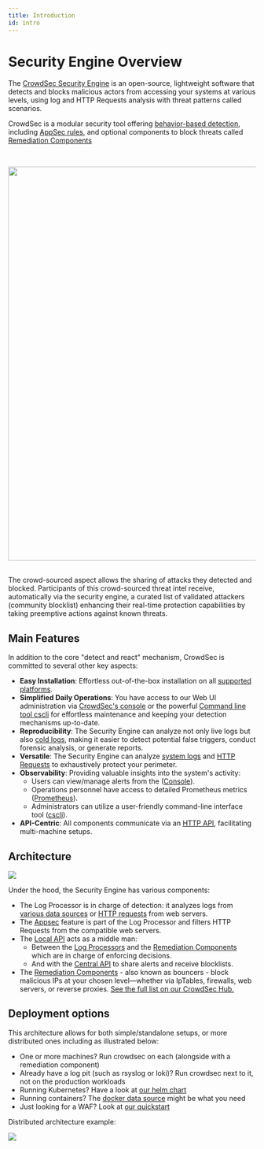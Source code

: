 ```yaml
---
title: Introduction
id: intro
---
```




<!-- @tko

 - replace the image with a gif 
 - edit the image to have the same background color
 - add the cool miniature for the console

-->

# Security Engine Overview

The [CrowdSec Security Engine](https://github.com/crowdsecurity/crowdsec) is an open-source, lightweight software that detects and blocks malicious actors from accessing your systems at various levels, using log and HTTP Requests analysis with threat patterns called scenarios. 

CrowdSec is a modular security tool offering [behavior-based detection](https://app.crowdsec.net/hub/collections), including [AppSec rules](https://app.crowdsec.net/hub/appsec-rules), and optional components to block threats called [Remediation Components](https://app.crowdsec.net/hub/bouncers)

&nbsp;
&nbsp;
<div style={{display: 'flex'}}>
    <div style={{textAlign: 'center', flex: '1'}}>
    <img width="800" height="auto" src={useBaseUrl('/img/simplified_SE_overview.png')} />
    </div>
</div>
&nbsp;
&nbsp;

The crowd-sourced aspect allows the sharing of attacks they detected and blocked. Participants of this crowd-sourced threat intel receive, automatically via the security engine, a curated list of validated attackers (community blocklist) enhancing their real-time protection capabilities by taking preemptive actions against known threats.



## Main Features

In addition to the core "detect and react" mechanism, CrowdSec is committed to several other key aspects:

- **Easy Installation**: Effortless out-of-the-box installation on all [supported platforms](/getting_started/versions_matrix.md).
- **Simplified Daily Operations**: You have access to our Web UI administration via [CrowdSec's console](http://app.crowdsec.net) or the powerful [Command line tool cscli](/cscli/cscli.md) for effortless maintenance and keeping your detection mechanisms up-to-date. 
- **Reproducibility**: The Security Engine can analyze not only live logs but also [cold logs](/u/user_guides/replay_mode), making it easier to detect potential false triggers, conduct forensic analysis, or generate reports.
- **Versatile**: The Security Engine can analyze [system logs](/docs/data_sources/intro) and [HTTP Requests](/docs/next/appsec/intro) to exhaustively protect your perimeter.
- **Observability**: Providing valuable insights into the system's activity:
    - Users can view/manage alerts from the ([Console](https://app.crowdsec.net/signup)).
    - Operations personnel have access to detailed Prometheus metrics ([Prometheus](/observability/prometheus.md)).
    - Administrators can utilize a user-friendly command-line interface tool ([cscli](/observability/cscli.md)).
- **API-Centric**: All components communicate via an [HTTP API](/local_api/intro.md), facilitating multi-machine setups.


## Architecture

<div style={{display: 'flex'}}>
    <div style={{textAlign: 'center', flex: '1'}}>
    <img src={useBaseUrl('/img/simplified_SE_underthehood.png')}></img>
    </div>
</div>

Under the hood, the Security Engine has various components:
 
 - The Log Processor is in charge of detection: it analyzes logs from [various data sources](/docs/data_sources/intro) or [HTTP requests](/appsec/intro.md) from web servers.
 - The [Appsec](/appsec/intro.md) feature is part of the Log Processor and filters HTTP Requests from the compatible web servers. 
 - The [Local API](/local_api/intro.md) acts as a middle man:
    - Between the [Log Processors](/docs/data_sources/intro) and the [Remediation Components](/u/bouncers/intro) which are in charge of enforcing decisions.
    - And with the [Central API](/central_api/intro.md) to share alerts and receive blocklists.
 - The [Remediation Components](/u/bouncers/intro) - also known as bouncers - block malicious IPs at your chosen level—whether via IpTables, firewalls, web servers, or reverse proxies. [See the full list on our CrowdSec Hub.](https://app.crowdsec.net/hub/remediation-components)

## Deployment options

This architecture allows for both simple/standalone setups, or more distributed ones including as illustrated below:

 - One or more machines? Run crowdsec on each (alongside with a remediation component)
 - Already have a log pit (such as rsyslog or loki)? Run crowdsec next to it, not on the production workloads
 - Running Kubernetes? Have a look at [our helm chart](/u/getting_started/installation/kubernetes)
 - Running containers? The [docker data source](/docs/data_sources/docker) might be what you need
 - Just looking for a WAF? Look at [our quickstart](/appsec/intro.md)

Distributed architecture example:

<div style={{display: 'flex'}}>
    <div style={{textAlign: 'center', flex: '1'}}>
    <img src={useBaseUrl('/img/distributed_SE_setup.png')}></img>
    </div>
</div>



<AcademyPromo
  image="crowdsec_fundamentals.svg"
  description="Watch a short series of videos on how to install CrowdSec and protect your infrastructure"
  title="More ways to learn"
  course="crowdsec-fundamentals"
  utm="?utm_source=docs&utm_medium=banner&utm_campaign=intro-page&utm_id=academydocs"
/>